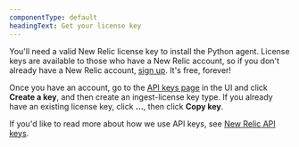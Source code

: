 ```yaml
---
componentType: default
headingText: Get your license key
---
```


You'll need a valid New Relic license key to install the Python agent. License keys are available to those who have a New Relic account, so if you don't already have a New Relic account, [sign up](https://newrelic.com/signup?via=login). It's free, forever!

Once you have an account, go to the [API keys page](https://one.newrelic.com/api-keys) in the UI and click **Create a key**, and then create an ingest-license key type. If you already have an existing license key, click **...**, then click **Copy key**.

If you'd like to read more about how we use API keys, see [New Relic API keys](/docs/apis/intro-apis/new-relic-api-keys).